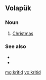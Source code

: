 ==Volapük==

===Noun===
{{infl|vo|noun}}

# [[Christmas]]

===See also===
* {{l|vo|kritidazayl}}
* {{l|vo|kritidazäl}}

[[mg:kritid]]
[[vo:kritid]]